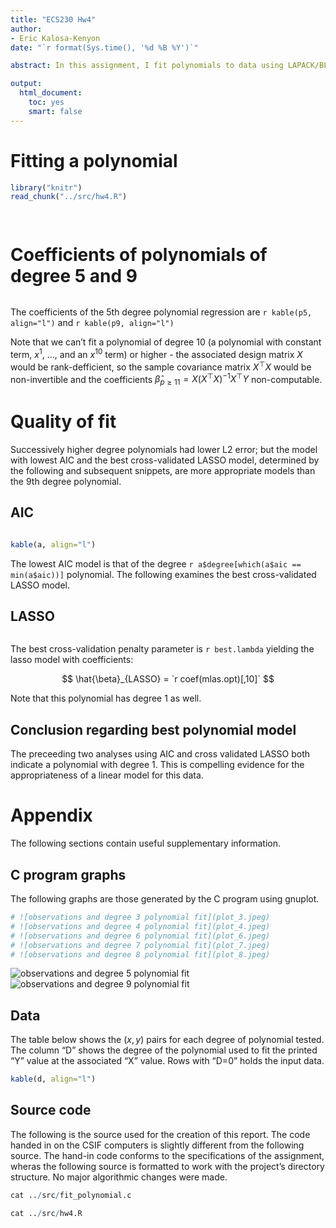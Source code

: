 ```yaml
---
title: "ECS230 Hw4"
author:
- Eric Kalosa-Kenyon
date: "`r format(Sys.time(), '%d %B %Y')`"

abstract: In this assignment, I fit polynomials to data using LAPACK/BLAS matrix functions.

output:
  html_document:
    toc: yes
    smart: false
---
```


# Fitting a polynomial

```r
library("knitr")
read_chunk("../src/hw4.R")
```

```r
```

```r
```

# Coefficients of polynomials of degree 5 and 9

```r
```

The coefficients of the 5th degree polynomial regression are
`r kable(p5, align="l")`
and
`r kable(p9, align="l")`

Note that we can't fit a polynomial of degree 10 (a polynomial with constant
term, $x^1$, ..., and an $x^{10}$ term) or higher - the associated design matrix
$X$ would be rank-defficient, so the sample covariance matrix $X^\top X$ would
be non-invertible and the coefficients
$\hat{\beta}_{p\ge 11} = X(X^\top X)^{-1}X^\top Y$ non-computable.

# Quality of fit
Successively higher degree polynomials had lower L2 error; but the model with
lowest AIC and the best cross-validated LASSO model, determined by the following
and subsequent snippets, are more appropriate models than the 9th degree
polynomial.

## AIC
```r
```

```r
kable(a, align="l")
```

The lowest AIC model is that of the degree
`r a$degree[which(a$aic == min(a$aic))]`
polynomial.  The following examines the best cross-validated LASSO model.

## LASSO
```r
```

The best cross-validation penalty parameter is `r best.lambda` yielding the
lasso model with coefficients:

$$
\hat{\beta}_{LASSO} = `r coef(mlas.opt)[,10]`
$$

Note that this polynomial has degree 1 as well.

## Conclusion regarding best polynomial model
The preceeding two analyses using AIC and cross validated LASSO both indicate a
polynomial with degree 1. This is compelling evidence for the appropriateness of
a linear model for this data.

# Appendix
The following sections contain useful supplementary information.

## C program graphs
The following graphs are those generated by the C program using gnuplot.
```r
# ![observations and degree 3 polynomial fit](plot_3.jpeg)
# ![observations and degree 4 polynomial fit](plot_4.jpeg)
# ![observations and degree 6 polynomial fit](plot_6.jpeg)
# ![observations and degree 7 polynomial fit](plot_7.jpeg)
# ![observations and degree 8 polynomial fit](plot_8.jpeg)
```
![observations and degree 5 polynomial fit](plot_5.jpeg)
![observations and degree 9 polynomial fit](plot_9.jpeg)

## Data
The table below shows the $(x,y)$ pairs for each degree of polynomial tested.
The column "D" shows the degree of the polynomial used to fit the printed "Y"
value at the associated "X" value. Rows with "D=0" holds the input data.

```r
kable(d, align="l")
```

## Source code
The following is the source used for the creation of this report. The code
handed in on the CSIF computers is slightly different from the following source.
The hand-in code conforms to the specifications of the assignment, wheras the
following source is formatted to work with the project's directory structure. No
major algorithmic changes were made.

```r
cat ../src/fit_polynomial.c
```

```r
cat ../src/hw4.R
```
